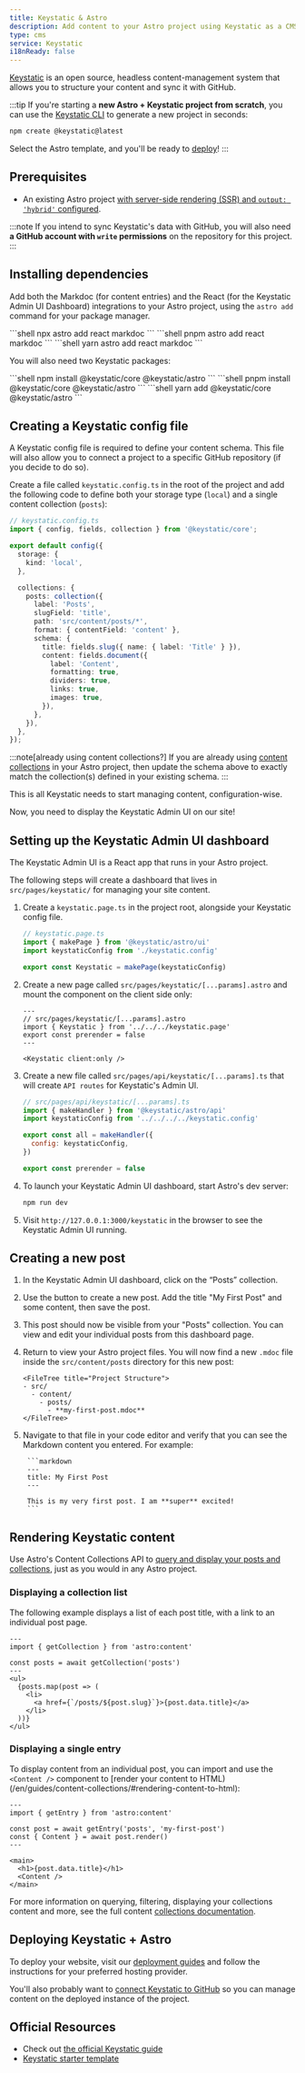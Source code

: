```yaml
---
title: Keystatic & Astro
description: Add content to your Astro project using Keystatic as a CMS
type: cms
service: Keystatic
i18nReady: false
---
```


[Keystatic](https://keystatic.com/) is an open source, headless content-management system that allows you to structure your content and sync it with GitHub.

:::tip
If you're starting a **new Astro + Keystatic project from scratch**, you can use the [Keystatic CLI](https://keystatic.com/docs/quick-start#keystatic-cli) to generate a new project in seconds:

```bash
npm create @keystatic@latest
```

Select the Astro template, and you'll be ready to [deploy](#deploying-keystatic--astro)!
:::

## Prerequisites

- An existing Astro project [with server-side rendering (SSR) and `output: 'hybrid'` configured](/en/guides/server-side-rendering/#enabling-ssr-in-your-project).

:::note
If you intend to sync Keystatic's data with GitHub, you will also need **a GitHub account with `write` permissions** on the repository for this project.
:::

## Installing dependencies

Add both the Markdoc (for content entries) and the React (for the Keystatic Admin UI Dashboard) integrations to your Astro project, using the `astro add` command for your package manager.

<PackageManagerTabs>
  <Fragment slot="npm">
  ```shell
  npx astro add react markdoc
  ```
  </Fragment>
  <Fragment slot="pnpm">
  ```shell
  pnpm astro add react markdoc
  ```
  </Fragment>
  <Fragment slot="yarn">
  ```shell
  yarn astro add react markdoc
  ```
  </Fragment>
</PackageManagerTabs>

You will also need two Keystatic packages:

<PackageManagerTabs>
  <Fragment slot="npm">
  ```shell
  npm install @keystatic/core @keystatic/astro
  ```
  </Fragment>
  <Fragment slot="pnpm">
  ```shell
  pnpm install @keystatic/core @keystatic/astro
  ```
  </Fragment>
  <Fragment slot="yarn">
  ```shell
  yarn add @keystatic/core @keystatic/astro
  ```
  </Fragment>
</PackageManagerTabs>

## Creating a Keystatic config file

A Keystatic config file is required to define your content schema. This file will also allow you to connect a project to a specific GitHub repository (if you decide to do so).

Create a file called `keystatic.config.ts` in the root of the project and add the following code to define both your storage type (`local`) and a single content collection (`posts`):

```ts {8-25}
// keystatic.config.ts
import { config, fields, collection } from '@keystatic/core';

export default config({
  storage: {
    kind: 'local',
  },

  collections: {
    posts: collection({
      label: 'Posts',
      slugField: 'title',
      path: 'src/content/posts/*',
      format: { contentField: 'content' },
      schema: {
        title: fields.slug({ name: { label: 'Title' } }),
        content: fields.document({
          label: 'Content',
          formatting: true,
          dividers: true,
          links: true,
          images: true,
        }),
      },
    }),
  },
});
```

:::note[already using content collections?]
If you are already using [content collections](/en/guides/content-collections/#defining-collections) in your Astro project, then update the schema above to exactly match the collection(s) defined in your existing schema.
:::

This is all Keystatic needs to start managing content, configuration-wise.

Now, you need to display the Keystatic Admin UI on our site!

## Setting up the Keystatic Admin UI dashboard

The Keystatic Admin UI is a React app that runs in your Astro project. 

The following steps will create a dashboard that lives in `src/pages/keystatic/` for managing your site content.

1. Create a `keystatic.page.ts` in the project root, alongside your Keystatic config file.

    ```ts
    // keystatic.page.ts
    import { makePage } from '@keystatic/astro/ui'
    import keystaticConfig from './keystatic.config'
    
    export const Keystatic = makePage(keystaticConfig)
    ```

2. Create a new page called `src/pages/keystatic/[...params].astro` and mount the component on the client side only:

    ```astro
    ---
    // src/pages/keystatic/[...params].astro
    import { Keystatic } from '../../../keystatic.page'
    export const prerender = false
    ---
    
    <Keystatic client:only />
    ```

3. Create a new file called `src/pages/api/keystatic/[...params].ts` that will create `API routes` for Keystatic's Admin UI.

    ```jsx
    // src/pages/api/keystatic/[...params].ts
    import { makeHandler } from '@keystatic/astro/api'
    import keystaticConfig from '../../../../keystatic.config'
    
    export const all = makeHandler({
      config: keystaticConfig,
    })
    
    export const prerender = false
    ```

4. To launch your Keystatic Admin UI dashboard, start Astro's dev server:

    ```bash
    npm run dev
    ```

5. Visit `http://127.0.0.1:3000/keystatic` in the browser to see the Keystatic Admin UI running.

## Creating a new post

1. In the Keystatic Admin UI dashboard, click on the “Posts” collection.

 2. Use the button to create a new post. Add the title "My First Post" and some content, then save the post.
 
 3. This post should now be visible from your "Posts" collection. You can view and edit your individual posts from this dashboard page.
 
 4. Return to view your Astro project files. You will now find a new `.mdoc` file inside the `src/content/posts` directory for this new post:

		<FileTree title="Project Structure">
		- src/
		  - content/
		    - posts/
		      - **my-first-post.mdoc**
		</FileTree>

5. Navigate to that file in your code editor and verify that you can see the Markdown content you entered. For example: 

		```markdown
		---
		title: My First Post
		---
		
		This is my very first post. I am **super** excited!
		```

## Rendering Keystatic content

Use Astro's Content Collections API to [query and display your posts and collections](en/guides/content-collections/#querying-collections), just as you would in any Astro project.

### Displaying a collection list

The following example displays a list of each post title, with a link to an individual post page.

```tsx {4}
---
import { getCollection } from 'astro:content'

const posts = await getCollection('posts')
---
<ul>
  {posts.map(post => (
    <li>
      <a href={`/posts/${post.slug}`}>{post.data.title}</a>
    </li>
  ))}
</ul>
```

### Displaying a single entry

To display content from an individual post, you can import and use the `<Content />` component to [render your content to HTML)(/en/guides/content-collections/#rendering-content-to-html):

```tsx {4-5}
---
import { getEntry } from 'astro:content'

const post = await getEntry('posts', 'my-first-post')
const { Content } = await post.render()
---

<main>
  <h1>{post.data.title}</h1>
  <Content />
</main>

```

For more information on querying, filtering, displaying your collections content and more, see the full content [collections documentation](/en/guides/content-collections/).
## Deploying Keystatic + Astro

To deploy your website, visit our [deployment guides](/en/guides/deploy/) and follow the instructions for your preferred hosting provider.

You'll also probably want to [connect Keystatic to GitHub](https://keystatic.com/docs/connect-to-github) so you can manage content on the deployed instance of the project.

## Official Resources

- Check out [the official Keystatic guide](https://keystatic.com/docs/installation-astro)
- [Keystatic starter template](https://github.com/Thinkmill/keystatic/tree/main/templates/astro)
